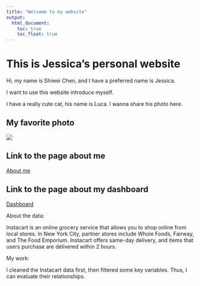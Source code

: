 ```yaml
---
title: "Welcome to my website"
output: 
  html_document:
    toc: true
    toc_float: true
---
```


# This is Jessica's personal website

Hi, my name is Shiwei Chen, and I have a preferred name is Jessica. 

I want to use this website introduce myself.

I have a really cute cat, his name is Luca. I wanna share his photo here.


## My favorite photo

![](images/luca.jpg)


## Link to the page about me

[About me](about.html)


## Link to the page about my dashboard

[Dashboard](dashboard.html)

About the data:

Instacart is an online grocery service that allows you to shop online from local stores. In New York City, partner stores include Whole Foods, Fairway, and The Food Emporium. Instacart offers same-day delivery, and items that users purchase are delivered within 2 hours.

My work:

I cleaned the Instacart data first, then filtered some key variables. Thus, I can evaluate their relationships. 
